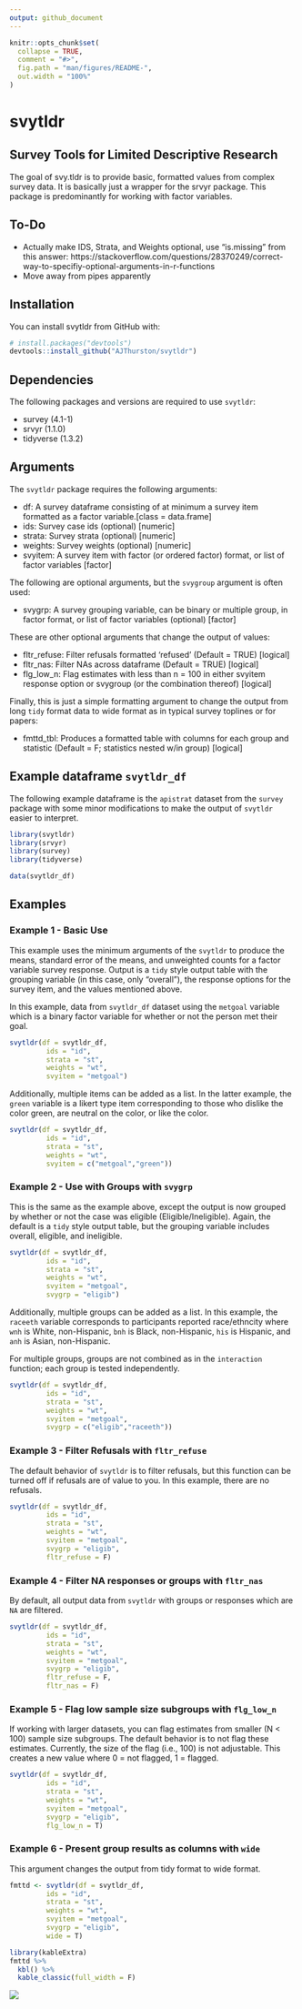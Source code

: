 ```yaml
---
output: github_document
---
```


<!-- README.md is generated from README.Rmd. Please edit that file -->

```r
knitr::opts_chunk$set(
  collapse = TRUE,
  comment = "#>",
  fig.path = "man/figures/README-",
  out.width = "100%"
)
```

# svytldr
## Survey Tools for Limited Descriptive Research

<!-- badges: start -->
<!-- badges: end -->

The goal of svy.tldr is to provide basic, formatted values from complex survey data.  It is basically just a wrapper for the srvyr package.  This package is predominantly for working with factor variables.  

## To-Do
* Actually make IDS, Strata, and Weights optional, use "is.missing" from this answer: https://stackoverflow.com/questions/28370249/correct-way-to-specifiy-optional-arguments-in-r-functions  
* Move away from pipes apparently

## Installation

You can install svytldr from GitHub with:

``` r
# install.packages("devtools")
devtools::install_github("AJThurston/svytldr")
```

## Dependencies

The following packages and versions are required to use `svytldr`:

* survey (4.1-1)
* srvyr (1.1.0)
* tidyverse (1.3.2)

## Arguments

The `svytldr` package requires the following arguments:

* df: A survey dataframe consisting of at minimum a survey item formatted as a factor variable.[class = data.frame]
* ids: Survey case ids (optional) [numeric]
* strata: Survey strata (optional) [numeric]
* weights: Survey weights (optional) [numeric]
* svyitem: A survey item with factor (or ordered factor) format, or list of factor variables [factor]

The following are optional arguments, but the `svygroup` argument is often used:

* svygrp: A survey grouping variable, can be binary or multiple group, in factor format, or list of factor variables (optional) [factor]

These are other optional arguments that change the output of values:

* fltr_refuse: Filter refusals formatted 'refused' (Default = TRUE) [logical]
* fltr_nas: Filter NAs across dataframe (Default = TRUE) [logical]
* flg_low_n: Flag estimates with less than n = 100 in either svyitem response option or svygroup (or the combination thereof) [logical]

Finally, this is just a simple formatting argument to change the output from long `tidy` format data to wide format as in typical survey toplines or for papers:

* fmttd_tbl: Produces a formatted table with columns for each group and statistic (Default = F; statistics nested w/in group) [logical]

## Example dataframe `svytldr_df`

The following example dataframe is the `apistrat` dataset from the `survey` package with some minor modifications to make the output of `svytldr` easier to interpret. 

```r
library(svytldr)
library(srvyr)
library(survey)
library(tidyverse)

data(svytldr_df)
```

## Examples

### Example 1 - Basic Use
This example uses the minimum arguments of the `svytldr` to produce the means, standard error of the means, and unweighted counts for a factor variable survey response.  Output is a `tidy` style output table with the grouping variable (in this case, only "overall"), the response options for the survey item, and the values mentioned above.

In this example, data from `svytldr_df` dataset using the `metgoal` variable which is a binary factor variable for whether or not the person met their goal. 
```r
svytldr(df = svytldr_df,
         ids = "id",
         strata = "st",
         weights = "wt",
         svyitem = "metgoal")
```
Additionally, multiple items can be added as a list.  In the latter example, the `green` variable is a likert type item corresponding to those who dislike the color green, are neutral on the color, or like the color.

```r
svytldr(df = svytldr_df,
         ids = "id",
         strata = "st",
         weights = "wt",
         svyitem = c("metgoal","green"))
```


### Example 2 - Use with Groups with `svygrp`
This is the same as the example above, except the output is now grouped by whether or not the case was eligible (Eligible/Ineligible).  Again, the default is a `tidy` style output table, but the grouping variable includes overall, eligible, and ineligible.

```r
svytldr(df = svytldr_df,
         ids = "id",
         strata = "st",
         weights = "wt",
         svyitem = "metgoal",
         svygrp = "eligib")
```
Additionally, multiple groups can be added as a list.  In this example, the `raceeth` variable corresponds to participants reported race/ethncity where `wnh` is White, non-Hispanic, `bnh` is Black, non-Hispanic, `his` is Hispanic, and `anh` is Asian, non-Hispanic.

For multiple groups, groups are not combined as in the `interaction` function; each group is tested independently.
```r
svytldr(df = svytldr_df,
         ids = "id",
         strata = "st",
         weights = "wt",
         svyitem = "metgoal",
         svygrp = c("eligib","raceeth"))
```

### Example 3 - Filter Refusals with `fltr_refuse`
The default behavior of `svytldr` is to filter refusals, but this function can be turned off if refusals are of value to you.  In this example, there are no refusals.

```r
svytldr(df = svytldr_df,
         ids = "id",
         strata = "st",
         weights = "wt",
         svyitem = "metgoal",
         svygrp = "eligib",
         fltr_refuse = F)
```

### Example 4 - Filter NA responses or groups with `fltr_nas`
By default, all output data from `svytldr` with groups or responses which are `NA` are filtered.  

```r
svytldr(df = svytldr_df,
         ids = "id",
         strata = "st",
         weights = "wt",
         svyitem = "metgoal",
         svygrp = "eligib",
         fltr_refuse = F,
         fltr_nas = F)
```

### Example 5 - Flag low sample size subgroups with `flg_low_n`
If working with larger datasets, you can flag estimates from smaller (N < 100) sample size subgroups.  The default behavior is to not flag these estimates.  Currently, the size of the flag (i.e., 100) is not adjustable.  This creates a new value where 0 = not flagged, 1 = flagged.

```r
svytldr(df = svytldr_df,
         ids = "id",
         strata = "st",
         weights = "wt",
         svyitem = "metgoal",
         svygrp = "eligib",
         flg_low_n = T)
```

### Example 6 - Present group results as columns with `wide`
This argument changes the output from tidy format to wide format.

```r
fmttd <- svytldr(df = svytldr_df,
         ids = "id",
         strata = "st",
         weights = "wt",
         svyitem = "metgoal",
         svygrp = "eligib",
         wide = T)

library(kableExtra)
fmttd %>%
  kbl() %>%
  kable_classic(full_width = F)
```
![](https://github.com/AJThurston/svytldr/blob/main/man/figures/ex6.PNG)
